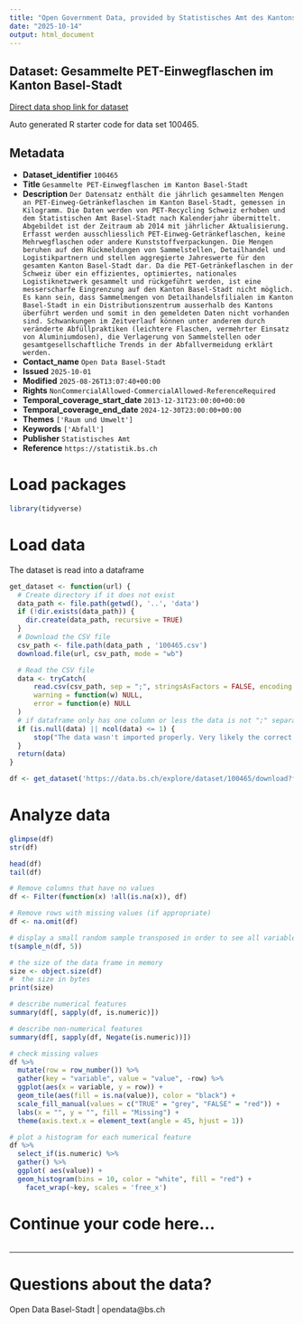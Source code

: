```yaml
---
title: "Open Government Data, provided by Statistisches Amt des Kantons Basel-Stadt - DCC Data Competence Center"
date: "2025-10-14"
output: html_document
---
```


## Dataset: Gesammelte PET-Einwegflaschen im Kanton Basel-Stadt

[Direct data shop link for dataset](https://data.bs.ch/explore/dataset/100465)

Auto generated R starter code for data set 100465.

## Metadata

- **Dataset_identifier** `100465`
- **Title** `Gesammelte PET-Einwegflaschen im Kanton Basel-Stadt`
- **Description** `Der Datensatz enthält die jährlich gesammelten Mengen an PET-Einweg-Getränkeflaschen im Kanton Basel-Stadt, gemessen in Kilogramm. Die Daten werden von PET-Recycling Schweiz erhoben und dem Statistischen Amt Basel-Stadt nach Kalenderjahr übermittelt. Abgebildet ist der Zeitraum ab 2014 mit jährlicher Aktualisierung. Erfasst werden ausschliesslich PET-Einweg-Getränkeflaschen, keine Mehrwegflaschen oder andere Kunststoffverpackungen. Die Mengen beruhen auf den Rückmeldungen von Sammelstellen, Detailhandel und Logistikpartnern und stellen aggregierte Jahreswerte für den gesamten Kanton Basel-Stadt dar. Da die PET-Getränkeflaschen in der Schweiz über ein effizientes, optimiertes, nationales Logistiknetzwerk gesammelt und rückgeführt werden, ist eine messerscharfe Eingrenzung auf den Kanton Basel-Stadt nicht möglich. Es kann sein, dass Sammelmengen von Detailhandelsfilialen im Kanton Basel-Stadt in ein Distributionszentrum ausserhalb des Kantons überführt werden und somit in den gemeldeten Daten nicht vorhanden sind. Schwankungen im Zeitverlauf können unter anderem durch veränderte Abfüllpraktiken (leichtere Flaschen, vermehrter Einsatz von Aluminiumdosen), die Verlagerung von Sammelstellen oder gesamtgesellschaftliche Trends in der Abfallvermeidung erklärt werden.`
- **Contact_name** `Open Data Basel-Stadt`
- **Issued** `2025-10-01`
- **Modified** `2025-08-26T13:07:40+00:00`
- **Rights** `NonCommercialAllowed-CommercialAllowed-ReferenceRequired`
- **Temporal_coverage_start_date** `2013-12-31T23:00:00+00:00`
- **Temporal_coverage_end_date** `2024-12-30T23:00:00+00:00`
- **Themes** `['Raum und Umwelt']`
- **Keywords** `['Abfall']`
- **Publisher** `Statistisches Amt`
- **Reference** `https://statistik.bs.ch`


# Load packages

```r

library(tidyverse)
```

# Load data

The dataset is read into a dataframe

```r
get_dataset <- function(url) {
  # Create directory if it does not exist
  data_path <- file.path(getwd(), '..', 'data')
  if (!dir.exists(data_path)) {
    dir.create(data_path, recursive = TRUE)
  }
  # Download the CSV file
  csv_path <- file.path(data_path , '100465.csv')
  download.file(url, csv_path, mode = "wb")

  # Read the CSV file
  data <- tryCatch(
      read.csv(csv_path, sep = ";", stringsAsFactors = FALSE, encoding = "UTF-8"),
      warning = function(w) NULL,
      error = function(e) NULL
  )
  # if dataframe only has one column or less the data is not ";" separated
  if (is.null(data) || ncol(data) <= 1) {
      stop("The data wasn't imported properly. Very likely the correct separator couldn't be found.\nPlease check the dataset manually and adjust the code.")
  }
  return(data)
}
```

```r

df <- get_dataset('https://data.bs.ch/explore/dataset/100465/download?format=csv&timezone=Europe%2FZurich')

```

# Analyze data

```r

glimpse(df)
str(df)

head(df)
tail(df)

```

```r
# Remove columns that have no values
df <- Filter(function(x) !all(is.na(x)), df)

# Remove rows with missing values (if appropriate)
df <- na.omit(df)
```

```r
# display a small random sample transposed in order to see all variables
t(sample_n(df, 5))
```

```r
# the size of the data frame in memory
size <- object.size(df)
#  the size in bytes
print(size)
```

```r
# describe numerical features
summary(df[, sapply(df, is.numeric)])
```

```r
# describe non-numerical features
summary(df[, sapply(df, Negate(is.numeric))])
```

```r
# check missing values
df %>%
  mutate(row = row_number()) %>%
  gather(key = "variable", value = "value", -row) %>%
  ggplot(aes(x = variable, y = row)) +
  geom_tile(aes(fill = is.na(value)), color = "black") +
  scale_fill_manual(values = c("TRUE" = "grey", "FALSE" = "red")) +
  labs(x = "", y = "", fill = "Missing") +
  theme(axis.text.x = element_text(angle = 45, hjust = 1))
```

```r
# plot a histogram for each numerical feature
df %>%
  select_if(is.numeric) %>%
  gather() %>%
  ggplot( aes(value)) +
  geom_histogram(bins = 10, color = "white", fill = "red") +
    facet_wrap(~key, scales = 'free_x')
```

# Continue your code here...

```r

```
------------------------------------------------------------------------

# Questions about the data?

Open Data Basel-Stadt | opendata@bs.ch
